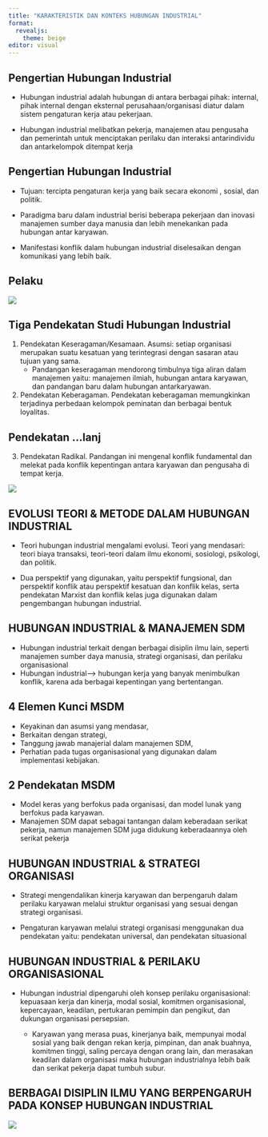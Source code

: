 ```yaml
---
title: "KARAKTERISTIK DAN KONTEKS HUBUNGAN INDUSTRIAL"
format: 
  revealjs:
    theme: beige
editor: visual
---
```


## Pengertian Hubungan Industrial

-   Hubungan industrial adalah hubungan di antara berbagai pihak: internal, pihak internal dengan eksternal perusahaan/organisasi diatur dalam sistem pengaturan kerja atau pekerjaan.

-   Hubungan industrial melibatkan pekerja, manajemen atau pengusaha dan pemerintah untuk menciptakan perilaku dan interaksi antarindividu dan antarkelompok ditempat kerja

## Pengertian Hubungan Industrial

-   Tujuan: tercipta pengaturan kerja yang baik secara ekonomi , sosial, dan politik.

-   Paradigma baru dalam industrial berisi beberapa pekerjaan dan inovasi manajemen sumber daya manusia dan lebih menekankan pada hubungan antar karyawan.

-   Manifestasi konflik dalam hubungan industrial diselesaikan dengan komunikasi yang lebih baik.

## Pelaku

![](pelaku-hubungin.png)

## Tiga Pendekatan Studi Hubungan Industrial

1.  Pendekatan Keseragaman/Kesamaan. Asumsi: setiap organisasi merupakan suatu kesatuan yang terintegrasi dengan sasaran atau tujuan yang sama.
    -   Pandangan keseragaman mendorong timbulnya tiga aliran dalam manajemen yaitu: manajemen ilmiah, hubungan antara karyawan, dan pandangan baru dalam hubungan antarkaryawan.
2.  Pendekatan Keberagaman. Pendekatan keberagaman memungkinkan terjadinya perbedaan kelompok peminatan dan berbagai bentuk loyalitas.

## Pendekatan \...lanj

3.  Pendekatan Radikal. Pandangan ini mengenal konflik fundamental dan melekat pada konflik kepentingan antara karyawan dan pengusaha di tempat kerja.

![](pendekatan-hubungin.png)

## EVOLUSI TEORI & METODE DALAM HUBUNGAN INDUSTRIAL

-   Teori hubungan industrial mengalami evolusi. Teori yang mendasari: teori biaya transaksi, teori-teori dalam ilmu ekonomi, sosiologi, psikologi, dan politik.

-   Dua perspektif yang digunakan, yaitu perspektif fungsional, dan perspektif konflik atau perspektif kesatuan dan konflik kelas, serta pendekatan Marxist dan konflik kelas juga digunakan dalam pengembangan hubungan industrial.

## HUBUNGAN INDUSTRIAL & MANAJEMEN SDM

-   Hubungan industrial terkait dengan berbagai disiplin ilmu lain, seperti manajemen sumber daya manusia, strategi organisasi, dan perilaku organisasional
-   Hubungan industrial--\> hubungan kerja yang banyak menimbulkan konflik, karena ada berbagai kepentingan yang bertentangan.

## 4 Elemen Kunci MSDM

-   Keyakinan dan asumsi yang mendasar,
-   Berkaitan dengan strategi,
-   Tanggung jawab manajerial dalam manajemen SDM,
-   Perhatian pada tugas organisasional yang digunakan dalam implementasi kebijakan.

## 2 Pendekatan MSDM

-   Model keras yang berfokus pada organisasi, dan model lunak yang berfokus pada karyawan.
-   Manajemen SDM dapat sebagai tantangan dalam keberadaan serikat pekerja, namun manajemen SDM juga didukung keberadaannya oleh serikat pekerja

## HUBUNGAN INDUSTRIAL & STRATEGI ORGANISASI

-   Strategi mengendalikan kinerja karyawan dan berpengaruh dalam perilaku karyawan melalui struktur organisasi yang sesuai dengan strategi organisasi.

-   Pengaturan karyawan melalui strategi organisasi menggunakan dua pendekatan yaitu: pendekatan universal, dan pendekatan situasional

## HUBUNGAN INDUSTRIAL & PERILAKU ORGANISASIONAL

-   Hubungan industrial dipengaruhi oleh konsep perilaku organisasional: kepuasaan kerja dan kinerja, modal sosial, komitmen organisasional, kepercayaan, keadilan, pertukaran pemimpin dan pengikut, dan dukungan organisasi persepsian.

    -   Karyawan yang merasa puas, kinerjanya baik, mempunyai modal sosial yang baik dengan rekan kerja, pimpinan, dan anak buahnya, komitmen tinggi, saling percaya dengan orang lain, dan merasakan keadilan dalam organisasi maka hubungan industrialnya lebih baik dan serikat pekerja dapat tumbuh subur.

## BERBAGAI DISIPLIN ILMU YANG BERPENGARUH PADA KONSEP HUBUNGAN INDUSTRIAL

![](disiplin-ilmu.png)
